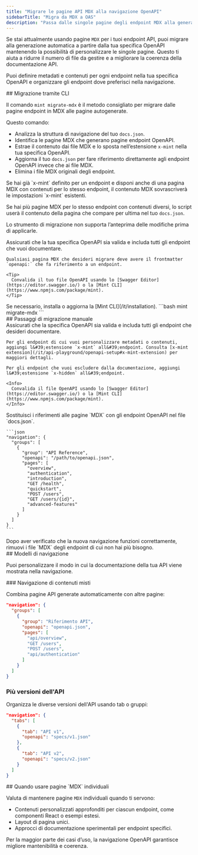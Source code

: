 ```yaml
---
title: "Migrare le pagine API MDX alla navigazione OpenAPI"
sidebarTitle: "Migra da MDX a OAS"
description: "Passa dalle singole pagine degli endpoint MDX alla generazione automatica con OpenAPI e una navigazione flessibile"
---
```


Se stai attualmente usando pagine `MDX` per i tuoi endpoint API, puoi migrare alla generazione automatica a partire dalla tua specifica OpenAPI mantenendo la possibilità di personalizzare le singole pagine. Questo ti aiuta a ridurre il numero di file da gestire e a migliorare la coerenza della documentazione API.

Puoi definire metadati e contenuti per ogni endpoint nella tua specifica OpenAPI e organizzare gli endpoint dove preferisci nella navigazione.

<div id="cli-migration">
  ## Migrazione tramite CLI
</div>

Il comando `mint migrate-mdx` è il metodo consigliato per migrare dalle pagine endpoint in MDX alle pagine autogenerate.

Questo comando:

* Analizza la struttura di navigazione del tuo `docs.json`.
* Identifica le pagine MDX che generano pagine endpoint OpenAPI.
* Estrae il contenuto dai file MDX e lo sposta nell’estensione `x-mint` nella tua specifica OpenAPI.
* Aggiorna il tuo `docs.json` per fare riferimento direttamente agli endpoint OpenAPI invece che ai file MDX.
* Elimina i file MDX originali degli endpoint.

<Info>
  Se hai già `x-mint` definito per un endpoint e disponi anche di una pagina MDX con contenuti per lo stesso endpoint, il contenuto MDX sovrascriverà le impostazioni `x-mint` esistenti.

  Se hai più pagine MDX per lo stesso endpoint con contenuti diversi, lo script userà il contenuto della pagina che compare per ultima nel tuo `docs.json`.

  Lo strumento di migrazione non supporta l’anteprima delle modifiche prima di applicarle.
</Info>

<Steps>
  <Step title="Prepara la tua specifica OpenAPI.">
    Assicurati che la tua specifica OpenAPI sia valida e includa tutti gli endpoint che vuoi documentare.

    Qualsiasi pagina MDX che desideri migrare deve avere il frontmatter `openapi:` che fa riferimento a un endpoint.

    <Tip>
      Convalida il tuo file OpenAPI usando lo [Swagger Editor](https://editor.swagger.io/) o la [Mint CLI](https://www.npmjs.com/package/mint).
    </Tip>
  </Step>

  <Step title="Installa la Mint CLI">
    Se necessario, installa o aggiorna la [Mint CLI](/it/installation).
  </Step>

  <Step title="Esegui il comando di migrazione.">
    ```bash
    mint migrate-mdx
    ```
  </Step>
</Steps>

<div id="manual-migration-steps">
  ## Passaggi di migrazione manuale
</div>

<Steps>
  <Step title="Prepara la specifica OpenAPI.">
    Assicurati che la specifica OpenAPI sia valida e includa tutti gli endpoint che desideri documentare.

    Per gli endpoint di cui vuoi personalizzare metadati o contenuti, aggiungi l&#39;estensione `x-mint` all&#39;endpoint. Consulta [x-mint extension](/it/api-playground/openapi-setup#x-mint-extension) per maggiori dettagli.

    Per gli endpoint che vuoi escludere dalla documentazione, aggiungi l&#39;estensione `x-hidden` all&#39;endpoint.

    <Info>
      Convalida il file OpenAPI usando lo [Swagger Editor](https://editor.swagger.io/) o la [Mint CLI](https://www.npmjs.com/package/mint).
    </Info>
  </Step>

  <Step title="Aggiorna la struttura di navigazione.">
    Sostituisci i riferimenti alle pagine `MDX` con gli endpoint OpenAPI nel file `docs.json`.

    ```json
    "navigation": {
      "groups": [
        {
          "group": "API Reference",
          "openapi": "/path/to/openapi.json",
          "pages": [
            "overview",
            "authentication",
            "introduction",
            "GET /health",
            "quickstart", 
            "POST /users",
            "GET /users/{id}",
            "advanced-features"
          ]
        }
      ]
    }
    ```
  </Step>

  <Step title="Rimuovi i vecchi file MDX.">
    Dopo aver verificato che la nuova navigazione funzioni correttamente, rimuovi i file `MDX` degli endpoint di cui non hai più bisogno.
  </Step>
</Steps>

<div id="navigation-patterns">
  ## Modelli di navigazione
</div>

Puoi personalizzare il modo in cui la documentazione della tua API viene mostrata nella navigazione.

<div id="mixed-content-navigation">
  ### Navigazione di contenuti misti
</div>

Combina pagine API generate automaticamente con altre pagine:

```json
"navigation": {
  "groups": [
    {
      "group": "Riferimento API",
      "openapi": "openapi.json",
      "pages": [
        "api/overview",
        "GET /users",
        "POST /users", 
        "api/authentication"
      ]
    }
  ]
}
```

### Più versioni dell&#39;API

Organizza le diverse versioni dell&#39;API usando tab o gruppi:

```json
"navigation": {
  "tabs": [
    {
      "tab": "API v1",
      "openapi": "specs/v1.json"
    },
    {
      "tab": "API v2",
      "openapi": "specs/v2.json"
    }
  ]
}
```

<div id="when-to-use-individual-mdx-pages">
  ## Quando usare pagine `MDX` individuali
</div>

Valuta di mantenere pagine `MDX` individuali quando ti servono:

* Contenuti personalizzati approfonditi per ciascun endpoint, come componenti React o esempi estesi.
* Layout di pagina unici.
* Approcci di documentazione sperimentali per endpoint specifici.

Per la maggior parte dei casi d’uso, la navigazione OpenAPI garantisce migliore mantenibilità e coerenza.